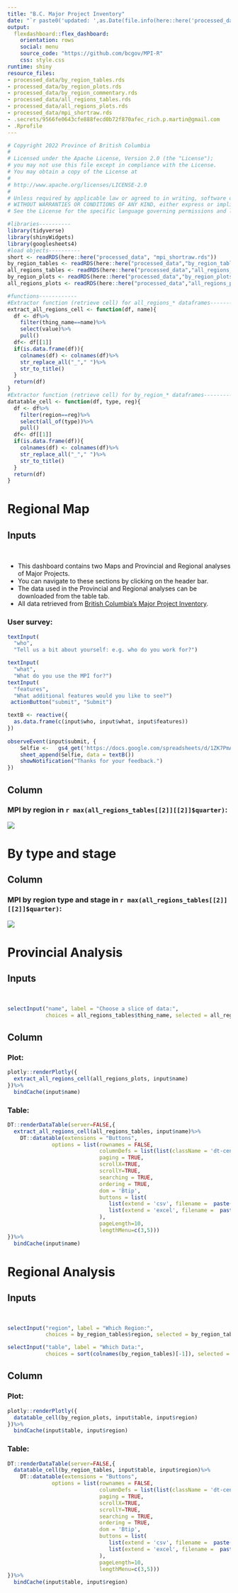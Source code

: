 ```yaml
---
title: "B.C. Major Project Inventory"
date: "`r paste0('updated: ',as.Date(file.info(here::here('processed_data','mpi_shortraw.rds'))$mtime-lubridate::hours(7)))`"
output:
  flexdashboard::flex_dashboard:
    orientation: rows
    social: menu
    source_code: "https://github.com/bcgov/MPI-R"
    css: style.css
runtime: shiny
resource_files:
- processed_data/by_region_tables.rds
- processed_data/by_region_plots.rds
- processed_data/by_region_commentary.rds
- processed_data/all_regions_tables.rds
- processed_data/all_regions_plots.rds
- processed_data/mpi_shortraw.rds
- .secrets/9566fe0643cfe888fecd0b72f870afec_rich.p.martin@gmail.com
- .Rprofile
---
```


```r
# Copyright 2022 Province of British Columbia
#
# Licensed under the Apache License, Version 2.0 (the "License");
# you may not use this file except in compliance with the License.
# You may obtain a copy of the License at
#
# http://www.apache.org/licenses/LICENSE-2.0
#
# Unless required by applicable law or agreed to in writing, software distributed under the License is distributed on an "AS IS" BASIS,
# WITHOUT WARRANTIES OR CONDITIONS OF ANY KIND, either express or implied.
# See the License for the specific language governing permissions and limitations under the License.

#libraries----------
library(tidyverse)
library(shinyWidgets)
library(googlesheets4)
#load objects----------
short <- readRDS(here::here("processed_data", "mpi_shortraw.rds"))
by_region_tables <- readRDS(here::here("processed_data","by_region_tables.rds"))
all_regions_tables <- readRDS(here::here("processed_data","all_regions_tables.rds"))
by_region_plots <- readRDS(here::here("processed_data","by_region_plots.rds"))
all_regions_plots <- readRDS(here::here("processed_data","all_regions_plots.rds"))

#functions------------
#Extractor function (retrieve cell) for all_regions_* dataframes---------- 
extract_all_regions_cell <- function(df, name){
  df <- df%>%
    filter(thing_name==name)%>%
    select(value)%>%
    pull()
  df<- df[[1]] 
  if(is.data.frame(df)){
    colnames(df) <- colnames(df)%>%
    str_replace_all("_"," ")%>%
    str_to_title()
  }
  return(df)
}
#Extractor function (retrieve cell) for by_region_* dataframes------------- 
datatable_cell <- function(df, type, reg){
  df <- df%>%
    filter(region==reg)%>%
    select(all_of(type))%>%
    pull()
  df<- df[[1]]
  if(is.data.frame(df)){
    colnames(df) <- colnames(df)%>%
    str_replace_all("_"," ")%>%
    str_to_title()
  }
  return(df)
}
```

# Regional Map

## Inputs {.sidebar}

<br>

-   This dashboard contains two Maps and Provincial and Regional analyses of Major Projects.
-   You can navigate to these sections by clicking on the header bar.
-   The data used in the Provincial and Regional analyses can be downloaded from the table tab.
-   All data retrieved from [British Columbia's Major Project Inventory](https://www2.gov.bc.ca/gov/content/employment-business/economic-development/industry/bc-major-projects-inventory/recent-reports).
<br>

### User survey:

```r

textInput(
  "who",
  "Tell us a bit about yourself: e.g. who do you work for?")

textInput(
  "what",
  "What do you use the MPI for?")
textInput(
  "features", 
  "What additional features would you like to see?")
 actionButton("submit", "Submit")

textB <- reactive({
  as.data.frame(c(input$who, input$what, input$features))
})
  
observeEvent(input$submit, {
    Selfie <-   gs4_get('https://docs.google.com/spreadsheets/d/1ZK7PmApXRzVgmeSY6i3Hf7rWLUsvJjVbgyJ4LAS0ECc/edit?usp=sharing')
    sheet_append(Selfie, data = textB())
    showNotification("Thanks for your feedback.")
})
```

## Column

### MPI by region in `r max(all_regions_tables[[2]][[2]]$quarter)`:

![](processed_data/by_region_map.png)

# By type and stage

## Column

### MPI by region type and stage in `r max(all_regions_tables[[2]][[2]]$quarter)`:

![](processed_data/by_region_type_and_stage_map.png)

# Provincial Analysis

## Inputs {.sidebar}

<br>

```r
selectInput("name", label = "Choose a slice of data:",
            choices = all_regions_tables$thing_name, selected = all_regions_tables$thing_name[1])
```

## Column {.tabset}

### Plot:

```r
plotly::renderPlotly({
  extract_all_regions_cell(all_regions_plots, input$name)
})%>%
  bindCache(input$name)
```

### Table:

```r
DT::renderDataTable(server=FALSE,{
  extract_all_regions_cell(all_regions_tables, input$name)%>%
    DT::datatable(extensions = "Buttons", 
              options = list(rownames = FALSE, 
                             columnDefs = list(list(className = 'dt-center', targets = "_all")),
                             paging = TRUE,
                             scrollX=TRUE,
                             scrollY=TRUE,
                             searching = TRUE,
                             ordering = TRUE,
                             dom = 'Btip',
                             buttons = list(
                                list(extend = 'csv', filename =  paste("MPI-BC", input$name, sep = "-")),
                                list(extend = 'excel', filename =  paste("MPI-BC", input$name, sep = "-"))
                             ),
                             pageLength=10, 
                             lengthMenu=c(3,5)))
})%>%
  bindCache(input$name)
```

# Regional Analysis

## Inputs {.sidebar}

<br>

```r
selectInput("region", label = "Which Region:",
            choices = by_region_tables$region, selected = by_region_tables$region[1])

selectInput("table", label = "Which Data:",
            choices = sort(colnames(by_region_tables)[-1]), selected = sort(colnames(by_region_tables)[-1])[1])
```

## Column {.tabset}

### Plot:

```r
plotly::renderPlotly({
  datatable_cell(by_region_plots, input$table, input$region)
})%>%
  bindCache(input$table, input$region)
```

### Table:

```r
DT::renderDataTable(server=FALSE,{
  datatable_cell(by_region_tables, input$table, input$region)%>%
    DT::datatable(extensions = "Buttons", 
              options = list(rownames = FALSE, 
                             columnDefs = list(list(className = 'dt-center', targets = "_all")),
                             paging = TRUE,
                             scrollX=TRUE,
                             scrollY=TRUE,
                             searching = TRUE,
                             ordering = TRUE,
                             dom = 'Btip',
                             buttons = list(
                                list(extend = 'csv', filename =  paste("MPI", input$region, input$table, sep = "-")),
                                list(extend = 'excel', filename =  paste("MPI", input$region, input$table, sep = "-"))
                             ),
                             pageLength=10, 
                             lengthMenu=c(3,5)))
})%>%
  bindCache(input$table, input$region)
```

